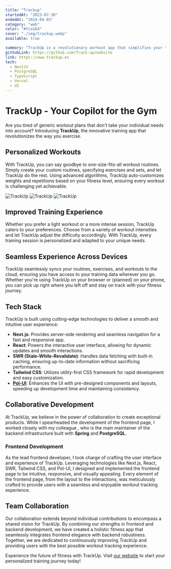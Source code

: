 ```yaml
---
title: "Trackup"
startedAt: "2023-07-30"
endedAt: "2024-04-03"
category: "web"
color: "#fca164"
cover: "./img/trackup.webp"
available: true

summary: "TrackUp is a revolutionary workout app that simplifies your training regimen by dynamically customizing routines based on your fitness level. "
githubLink: https://github.com/Track-up/website
link: https://www.trackup.es
tech: 
  - NextJS
  - PostgreSQL
  - TypeScript
  - Vercel
  - UI
---
```



# TrackUp - Your Copilot for the Gym

Are you tired of generic workout plans that don't take your individual needs into account? Introducing **TrackUp**, the innovative training app that revolutionizes the way you exercise.

## Personalized Workouts

With TrackUp, you can say goodbye to one-size-fits-all workout routines. Simply create your custom routines, specifying exercises and sets, and let TrackUp do the rest. Using advanced algorithms, TrackUp auto-customizes weights and repetitions based on your fitness level, ensuring every workout is challenging yet achievable.

<section className="flex gap-4 flex-col md:flex-row px-5">
    <Image
  src={trackup1}
  alt="TrackUp"
  width={300}
  height={500}      
  className="h-[500px] rounded-xl object-contain show-first-phone"
  />
    <Image
  src={trackup2}
  alt="TrackUp"
  width={300}
  height={500}      
  className="h-[500px] rounded-xl object-contain show-second-phone"
  />
    <Image
  src={trackup3}
  alt="TrackUp"
  width={300}
  height={500}      
  className="h-[500px] rounded-xl object-contain show-third-phone"
  />
 

</section>

## Improved Training Experience

Whether you prefer a light workout or a more intense session, TrackUp caters to your preferences. Choose from a variety of workout intensities and let TrackUp adjust the difficulty accordingly. With TrackUp, every training session is personalized and adapted to your unique needs.

## Seamless Experience Across Devices

TrackUp seamlessly syncs your routines, exercises, and workouts to the cloud, ensuring you have access to your training data wherever you go. Whether you're using TrackUp on your browser or (planned) on your phone, you can pick up right where you left off and stay on track with your fitness journey.

## Tech Stack

TrackUp is built using cutting-edge technologies to deliver a smooth and intuitive user experience:

- **Next.js**: Provides server-side rendering and seamless navigation for a fast and responsive app.
- **React**: Powers the interactive user interface, allowing for dynamic updates and smooth interactions.
- **SWR (Stale-While-Revalidate)**: Handles data fetching with built-in caching, ensuring up-to-date information without sacrificing performance.
- **Tailwind CSS**: Utilizes utility-first CSS framework for rapid development and easy customization.
- [**Pol-UI**](https://polgubau.com/projects/polui): Enhances the UI with pre-designed components and layouts, speeding up development time and maintaining consistency.

## Collaborative Development

At TrackUp, we believe in the power of collaboration to create exceptional products. While I spearheaded the development of the frontend page, I worked closely with my colleague <At label='Gerard Martinez' href='https://github.com/GerardM5'/> , who is the main maintainer of the backend infrastructure built with **Spring** and **PostgreSQL**.

### Frontend Development

As the lead frontend developer, I took charge of crafting the user interface and experience of TrackUp. Leveraging technologies like Next.js, React, SWR, Tailwind CSS, and Pol-UI, I designed and implemented the frontend page to be intuitive, responsive, and visually appealing. Every element of the frontend page, from the layout to the interactions, was meticulously crafted to provide users with a seamless and enjoyable workout tracking experience.

## Team Collaboration

Our collaboration extends beyond individual contributions to encompass a shared vision for TrackUp. By combining our strengths in frontend and backend development, we have created a holistic fitness app that seamlessly integrates frontend elegance with backend robustness. Together, we are dedicated to continuously improving TrackUp and providing users with the best possible workout tracking experience.

Experience the future of fitness with TrackUp. Visit [our website](https://www.trackup.es) to start your personalized training journey today!
